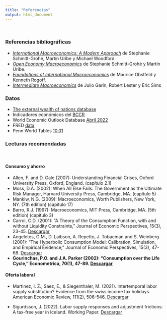 ```yaml
---
title: "Referencias"
output: html_document
---
```

<br>

### Referencias bibliográficas

* [*International Macroeconomics: A Modern Approach*](https://press.princeton.edu/books/hardcover/9780691170640/international-macroeconomics) de Stephanie Schmitt-Grohé, Martín Uribe y Michael Woodford.
* [*Open Economy Macroeconomics*](https://press.princeton.edu/books/hardcover/9780691158778/open-economy-macroeconomics) de Stephanie Schmitt-Grohé y Martín Uribe.
* [*Foundations of International Macroeconomics*](https://mitpress.mit.edu/books/foundations-international-macroeconomics#:~:text=Foundations%20of%20International%20Macroeconomics%20is,open%20economy%20macroeconomics%20and%20finance.) de Maurice Obstfeld y Kenneth Rogoff.
* [*Intermediate Macroeconomics*](https://www3.nd.edu/~esims1/GLS_may_2021.pdf) de Julio Garín, Robert Lester y Eric Sims 
<br>

### Datos

* [The external wealth of nations database](https://www.brookings.edu/research/the-external-wealth-of-nations-database/) 
* Indicadores económicos del [BCCR](https://www.bccr.fi.cr/indicadores-economicos)
* World Economic Outlook Database [Abril 2022](https://www.imf.org/en/Publications/WEO/weo-database/2022/April)
<br>
* FRED [data](https://fred.stlouisfed.org/)
* Penn World Tables [10.01](https://www.rug.nl/ggdc/productivity/pwt/?lang=en)

### Lecturas recomendadas

<br>

#### Consumo y ahorro

* Allen, F. and D. Gale (2007): Understanding Financial Crises, Oxford University Press, Oxford, England. (capítulo 2.1)
* Moss, D.A. (2002): When All Else Fails: The Government as the Ultimate Risk Manager, Harvard University Press, Cambridge, MA. (capítulo 5)
* Mankiw, N.G. (2009): Macroeconomics, Worth Publishers, New York, NY. (7th edition) (capítulo 17)
* Barro, R.J. (1997): Macroeconomics, MIT Press, Cambridge, MA. (5th edition) (capítulo 3)
* Carrol, C.D. (2001): “A Theory of the Consumption Function, with and without Liquidity Constraints,” Journal of Economic Perspectives, 15(3), 23-45. [Descargar](materials/Readings/Carroll2001.pdf)
* Angeletos, G.M., D. Laibson, A. Repetto, J. Tobacman and S. Weinberg (2001): “The Hyperbolic Consumption Model: Calibration, Simulation, and Empirical Evidence,” Journal of Economic Perspectives, 15(3), 47-68. [Descargar](materials/Readings/Angeletos2001.pdf)
* **Gourinchas, P.O. and J.A. Parker (2002): “Consumption over the Life Cycle,” Econometrica, 70(1), 47-89. [Descargar](materials/Readings/GourinchasParker2002.pdf)**

#### Oferta laboral

* Martinez, I. Z., Saez, E., & Siegenthaler, M. (2021). Intertemporal labor supply substitution? Evidence from the swiss income tax holidays. American Economic Review, 111(2), 506-546. [Descargar](materials/Readings/martinez-saez-siegenthalerAER21.pdf)

* Sigurdsson, J. (2022). Labor supply responses and adjustment frictions: A tax-free year in Iceland. Working Paper. [Descargar](materials/Readings/sigurdsson.pdf)


